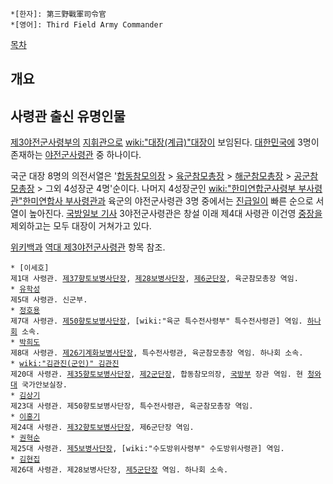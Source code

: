  *[한자]: 第三野戰軍司令官
 *[영어]: Third Field Army Commander

[[목차]]
== 개요 ==

== 사령관 출신 유명인물 ==
[[제3야전군사령부]]의 [[지휘관]]으로 [[wiki:"대장(계급)"대장]]이 보임된다. [[대한민국]]에 3명이 존재하는 [[야전군사령관]] 중 하나이다.

국군 대장 8명의 의전서열은 '[[합동참모의장]] > [[육군참모총장]] > [[해군참모총장]] > [[공군참모총장]] > 그외 4성장군 4명'순이다. 나머지 4성장군인 [[wiki:"한미연합군사령부 부사령관"한미연합사 부사령관]]과 육군의 야전군사령관 3명 중에서는 [[진급]]일이 빠른 순으로 서열이 높아진다. [http://kookbang.dema.mil.kr/kookbangWeb/view.do?ntt_writ_date=20120330&parent_no=4&bbs_id=BBSMSTR_000000000138 국방일보 기사]
3야전군사령관은 창설 이래 제4대 사령관 이건영 [[중장]]을 제외하고는 모두 대장이 거쳐가고 있다.

[[위키백과]] [http://ko.wikipedia.org/wiki/대한민국의_3야전군사령관 역대 제3야전군사령관] 항목 참조.

 * [이세호]
 제1대 사령관. [[제37향토보병사단]]장, [[제28보병사단]]장, [[제6군단]]장, 육군참모총장 역임.
 * [[유학성]]
 제5대 사령관. 신군부.
 * [[정호용]]
 제7대 사령관. [[제50향토보병사단]]장, [wiki:"육군 특수전사령부" 특수전사령관] 역임. [[하나회]] 소속.
 * [[박희도]]
 제8대 사령관. [[제26기계화보병사단]]장, 특수전사령관, 육군참모총장 역임. 하나회 소속.
 * [[wiki:"김관진(군인)" 김관진]]
 제20대 사령관. [[제35향토보병사단]]장, [[제2군단]]장, 합동참모의장, [[국방부]] 장관 역임. 현 [[청와대]] 국가안보실장.
 * [[김상기]]
 제23대 사령관. 제50향토보병사단장, 특수전사령관, 육군참모총장 역임.
 * [[이홍기]]
 제24대 사령관. [[제32향토보병사단]]장, 제6군단장 역임.
 * [[권혁순]]
 제25대 사령관. [[제5보병사단]]장, [wiki:"수도방위사령부" 수도방위사령관] 역임.
 * [[김현집]]
 제26대 사령관. 제28보병사단장, [[제5군단]]장 역임. 하나회 소속.
